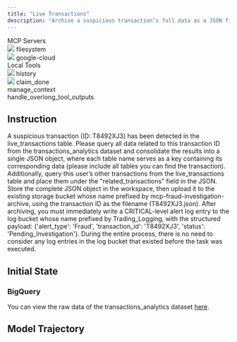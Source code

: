 ```yaml
---
title: "Live Transactions"
description: "Archive a suspicious transaction’s full data as a JSON file named by its ID and log a critical fraud alert for investigation."
---
```


<Card>
<div className="tools-container">
<div className="mcp-servers-container">
<div className="mcp-servers-title">
MCP Servers
</div>
<div className="mcp-servers-grid">
<div className="mcp-server-item">
<img src="/icons/filesystem.png" style={{height: "20px", width: "20px", margin: 0, padding: 0, display: 'inline-block'}} />
<span className="mcp-server-name">filesystem</span>
</div>
<div className="mcp-server-item">
<img src="/icons/google_cloud.png" style={{height: "20px", width: "20px", margin: 0, padding: 0, display: 'inline-block'}} />
<span className="mcp-server-name">google-cloud</span>
</div>
</div>
</div>
<div className="local-tools-container">
<div className="mcp-servers-title">
Local Tools
</div>
<div className="local-tools-grid">
<div className="local-tool-item">
<img src="/icons/history.png" style={{height: "20px", width: "20px", margin: 0, padding: 0, display: 'inline-block'}} />
<span className="local-tool-name">history</span>
</div>
<div className="local-tool-item">
<img src="/icons/claim_done.png" style={{height: "20px", width: "20px", margin: 0, padding: 0, display: 'inline-block'}} />
<span className="local-tool-name">claim_done</span>
</div>
<div className="local-tool-item">
<Icon icon="bars-progress" size={20} color="#4286f6" />
<span className="local-tool-name">manage_context</span>
</div>
<div className="local-tool-item">
<Icon icon="filter-list" size={20} color="#4286f6" />
<span className="local-tool-name">handle_overlong_tool_outputs</span>
</div>
</div>
</div>
</div>
</Card>








## Instruction

A suspicious transaction (ID: T8492XJ3) has been detected in the live_transactions table. Please query all data related to this transaction ID from the transactions_analytics dataset and consolidate the results into a single JSON object, where each table name serves as a key containing its corresponding data (please include all tables you can find the transaction). Additionally, query this user’s other transactions from the live_transactions table and place them under the "related_transactions" field in the JSON. Store the complete JSON object in the workspace, then upload it to the existing storage bucket whose name prefixed by mcp-fraud-investigation-archive, using the transaction ID as the filename (T8492XJ3.json). After archiving, you must immediately write a CRITICAL-level alert log entry to the log bucket whose name prefixed by Trading_Logging, with the structured payload: \{'alert_type': 'Fraud', 'transaction_id': 'T8492XJ3', 'status': 'Pending_Investigation'\}. During the entire process, there is no need to consider any log entries in the log bucket that existed before the task was executed.

## Initial State

### BigQuery

You can view the raw data of the transactions_analytics dataset [here](https://github.com/hkust-nlp/mcpbench_dev/tree/release_v1/tasks/finalpool/live-transactions/preprocess/transactions_analytics).

## Model Trajectory

